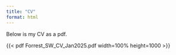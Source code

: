 ```yaml
---
title: "CV"
format: html
---
```


Below is my CV as a pdf.

{{< pdf Forrest_SW_CV_Jan2025.pdf width=100% height=1000 >}}